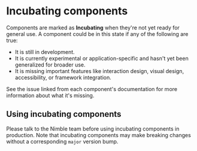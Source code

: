 
<Meta title="Incubating/Docs" />

# Incubating components

Components are marked as **Incubating** when they're not yet ready for general use.
A component could be in this state if any of the following are true:

-   It is still in development.
-   It is currently experimental or application-specific and hasn't yet been generalized for broader use.
-   It is missing important features like interaction design, visual design, accessibility, or framework integration.

See the issue linked from each component's documentation for more information about what it's missing.

## Using incubating components

Please talk to the Nimble team before using incubating components in production.
Note that incubating components may make breaking changes without a corresponding `major` version bump.
